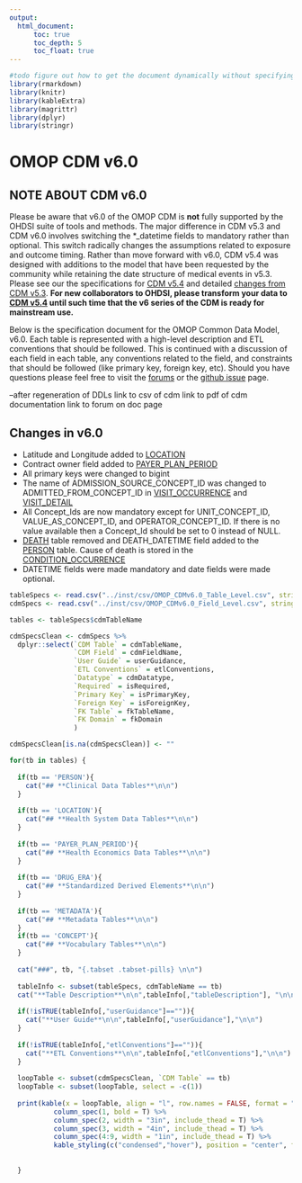 ```yaml
---
output: 
  html_document:
      toc: true
      toc_depth: 5
      toc_float: true
---
```


```r

#todo figure out how to get the document dynamically without specifying the name
library(rmarkdown)
library(knitr)
library(kableExtra)
library(magrittr)
library(dplyr)
library(stringr)

```

# **OMOP CDM v6.0**

## NOTE ABOUT CDM v6.0

Please be aware that v6.0 of the OMOP CDM is **not** fully supported by the OHDSI suite of tools and methods. The major difference in CDM v5.3 and CDM v6.0 involves switching the \*_datetime fields to mandatory rather than optional. This switch radically changes the assumptions related to exposure and outcome timing. Rather than move forward with v6.0, CDM v5.4 was designed with additions to the model that have been requested by the community while retaining the date structure of medical events in v5.3. Please see our the specifications for [CDM v5.4](http://ohdsi.github.io/CommonDataModel/cdm54.html) and detailed [changes from CDM v5.3](http://ohdsi.github.io/CommonDataModel/cdm54Changes.html). **For new collaborators to OHDSI, please transform your data to [CDM v5.4](https://github.com/OHDSI/CommonDataModel/releases/tag/v5.4) until such time that the v6 series of the CDM is ready for mainstream use.** 

Below is the specification document for the OMOP Common Data Model, v6.0. Each table is represented with a high-level description and ETL conventions that should be followed. This is continued with a discussion of each field in each table, any conventions related to the field, and constraints that should be followed (like primary key, foreign key, etc). Should you have questions please feel free to visit the [forums](https://forums.ohdsi.org/) or the [github issue](https://github.com/ohdsi/CommonDataModel/issues) page.

--after regeneration of DDLs
link to csv of cdm
link to pdf of cdm documentation
link to forum on doc page

## **Changes in v6.0**

- Latitude and Longitude added to [LOCATION](https://ohdsi.github.io/CommonDataModel/cdm60.html#location)
- Contract owner field added to [PAYER_PLAN_PERIOD](https://ohdsi.github.io/CommonDataModel/cdm60.html#payer_plan_period)
- All primary keys were changed to bigint
- The name of ADMISSION_SOURCE_CONCEPT_ID was changed to ADMITTED_FROM_CONCEPT_ID in [VISIT_OCCURRENCE](https://ohdsi.github.io/CommonDataModel/cdm60.html#visit_occurrence) and [VISIT_DETAIL](https://ohdsi.github.io/CommonDataModel/cdm60.html#visit_detail)
- All Concept_Ids are now mandatory except for UNIT_CONCEPT_ID, VALUE_AS_CONCEPT_ID, and OPERATOR_CONCEPT_ID. If there is no value available then a Concept_Id should be set to 0 instead of NULL.
- [DEATH](https://ohdsi.github.io/CommonDataModel/cdm531.html#death) table removed and DEATH_DATETIME field added to the [PERSON](https://ohdsi.github.io/CommonDataModel/cdm60.html#person) table. Cause of death is stored in the [CONDITION_OCCURRENCE](https://ohdsi.github.io/CommonDataModel/cdm60.html#condition_occurrence)
- DATETIME fields were made mandatory and date fields were made optional.

```r
tableSpecs <- read.csv("../inst/csv/OMOP_CDMv6.0_Table_Level.csv", stringsAsFactors = FALSE)
cdmSpecs <- read.csv("../inst/csv/OMOP_CDMv6.0_Field_Level.csv", stringsAsFactors = FALSE)

tables <- tableSpecs$cdmTableName

cdmSpecsClean <- cdmSpecs %>%
  dplyr::select(`CDM Table` = cdmTableName,
                `CDM Field` = cdmFieldName,
                `User Guide` = userGuidance,
                `ETL Conventions` = etlConventions,
                `Datatype` = cdmDatatype,
                `Required` = isRequired,
                `Primary Key` = isPrimaryKey,
                `Foreign Key` = isForeignKey,
                `FK Table` = fkTableName,
                `FK Domain` = fkDomain
                )

cdmSpecsClean[is.na(cdmSpecsClean)] <- ""

for(tb in tables) {
  
  if(tb == 'PERSON'){
    cat("## **Clinical Data Tables**\n\n")
  }
  
  if(tb == 'LOCATION'){
    cat("## **Health System Data Tables**\n\n")
  }
  
  if(tb == 'PAYER_PLAN_PERIOD'){
    cat("## **Health Economics Data Tables**\n\n")
  }
  
  if(tb == 'DRUG_ERA'){
    cat("## **Standardized Derived Elements**\n\n")
  }
  
  if(tb == 'METADATA'){
    cat("## **Metadata Tables**\n\n")
  }
  if(tb == 'CONCEPT'){
    cat("## **Vocabulary Tables**\n\n")
  }
 
  cat("###", tb, "{.tabset .tabset-pills} \n\n")
  
  tableInfo <- subset(tableSpecs, cdmTableName == tb)
  cat("**Table Description**\n\n",tableInfo[,"tableDescription"], "\n\n")
  
  if(!isTRUE(tableInfo[,"userGuidance"]=="")){
    cat("**User Guide**\n\n",tableInfo[,"userGuidance"],"\n\n")
  }
  
  if(!isTRUE(tableInfo[,"etlConventions"]=="")){
    cat("**ETL Conventions**\n\n",tableInfo[,"etlConventions"],"\n\n")
  }
  
  loopTable <- subset(cdmSpecsClean, `CDM Table` == tb)
  loopTable <- subset(loopTable, select = -c(1))
 
  print(kable(x = loopTable, align = "l", row.names = FALSE, format = "html") %>% 
           column_spec(1, bold = T) %>%
           column_spec(2, width = "3in", include_thead = T) %>%
           column_spec(3, width = "4in", include_thead = T) %>%
           column_spec(4:9, width = "1in", include_thead = T) %>%
           kable_styling(c("condensed","hover"), position = "center", full_width = T, font_size = 13)) 
         
  
  }



```
